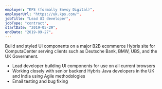 ```yaml
---
employer: "KPS (formally Envoy Digital)",
employerUrl: "https://uk.kps.com/",
jobTitle: "Lead UI developer",
jobType: "contract",
startDate: "2019-05-29",
endDate: "2019-09-27",
---
```


Build and styled UI components on a major B2B ecommerce Hybris site for ComputaCenter serving clients such as Deutsche Bank, BMW, UBS, and the UK Government.

- Lead developer building UI components for use on all current browsers
- Working closely with senior backend Hybris Java developers in the UK and India using Agile methodologies
- Email testing and bug fixing
